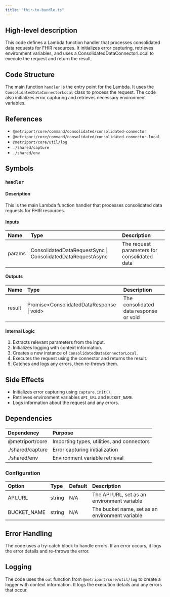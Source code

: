 ```yaml
---
title: "fhir-to-bundle.ts"
---
```


## High-level description
This code defines a Lambda function handler that processes consolidated data requests for FHIR resources. It initializes error capturing, retrieves environment variables, and uses a ConsolidatedDataConnectorLocal to execute the request and return the result.

## Code Structure
The main function `handler` is the entry point for the Lambda. It uses the `ConsolidatedDataConnectorLocal` class to process the request. The code also initializes error capturing and retrieves necessary environment variables.

## References
- `@metriport/core/command/consolidated/consolidated-connector`
- `@metriport/core/command/consolidated/consolidated-connector-local`
- `@metriport/core/util/log`
- `./shared/capture`
- `./shared/env`

## Symbols

### `handler`
#### Description
This is the main Lambda function handler that processes consolidated data requests for FHIR resources.

#### Inputs
| Name | Type | Description |
|:-----|:-----|:------------|
| params | ConsolidatedDataRequestSync \| ConsolidatedDataRequestAsync | The request parameters for consolidated data |

#### Outputs
| Name | Type | Description |
|:-----|:-----|:------------|
| result | Promise&lt;ConsolidatedDataResponse \| void&gt; | The consolidated data response or void |

#### Internal Logic
1. Extracts relevant parameters from the input.
2. Initializes logging with context information.
3. Creates a new instance of `ConsolidatedDataConnectorLocal`.
4. Executes the request using the connector and returns the result.
5. Catches and logs any errors, then re-throws them.

## Side Effects
- Initializes error capturing using `capture.init()`.
- Retrieves environment variables `API_URL` and `BUCKET_NAME`.
- Logs information about the request and any errors.

## Dependencies
| Dependency | Purpose |
|:-----------|:--------|
| @metriport/core | Importing types, utilities, and connectors |
| ./shared/capture | Error capturing initialization |
| ./shared/env | Environment variable retrieval |

### Configuration
| Option | Type | Default | Description |
|:-------|:-----|:--------|:------------|
| API_URL | string | N/A | The API URL, set as an environment variable |
| BUCKET_NAME | string | N/A | The bucket name, set as an environment variable |

## Error Handling
The code uses a try-catch block to handle errors. If an error occurs, it logs the error details and re-throws the error.

## Logging
The code uses the `out` function from `@metriport/core/util/log` to create a logger with context information. It logs the execution details and any errors that occur.